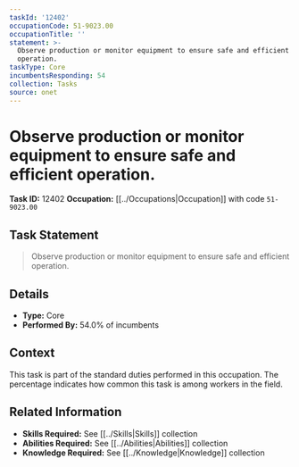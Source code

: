 ```yaml
---
taskId: '12402'
occupationCode: 51-9023.00
occupationTitle: ''
statement: >-
  Observe production or monitor equipment to ensure safe and efficient
  operation.
taskType: Core
incumbentsResponding: 54
collection: Tasks
source: onet
---
```

# Observe production or monitor equipment to ensure safe and efficient operation.

**Task ID:** 12402
**Occupation:** [[../Occupations|Occupation]] with code `51-9023.00`

## Task Statement

> Observe production or monitor equipment to ensure safe and efficient operation.

## Details

- **Type:** Core
- **Performed By:** 54.0% of incumbents

## Context

This task is part of the standard duties performed in this occupation. The percentage indicates how common this task is among workers in the field.

## Related Information

- **Skills Required:** See [[../Skills|Skills]] collection
- **Abilities Required:** See [[../Abilities|Abilities]] collection
- **Knowledge Required:** See [[../Knowledge|Knowledge]] collection
